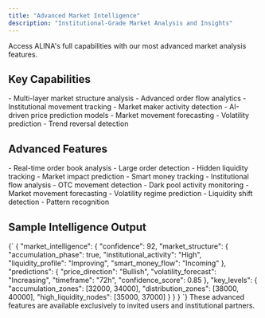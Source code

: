 ```yaml
---
title: "Advanced Market Intelligence"
description: "Institutional-Grade Market Analysis and Insights"
---
```


<Card title="Enterprise-Grade Analytics" icon="brain">
  Access ALINA's full capabilities with our most advanced market analysis features.
</Card>

## Key Capabilities

<CardGroup cols={2}>
  <Card title="Deep Market Analysis" icon="microscope">
    - Multi-layer market structure analysis
    - Advanced order flow analytics
    - Institutional movement tracking
    - Market maker activity detection
  </Card>
  <Card title="Predictive Analytics" icon="crystal-ball">
    - AI-driven price prediction models
    - Market movement forecasting
    - Volatility prediction
    - Trend reversal detection
  </Card>
</CardGroup>

## Advanced Features

<AccordionGroup>
  <Accordion title="Order Flow Analytics">
    - Real-time order book analysis
    - Large order detection
    - Hidden liquidity tracking
    - Market impact prediction
  </Accordion>
  <Accordion title="Institutional Insights">
    - Smart money tracking
    - Institutional flow analysis
    - OTC movement detection
    - Dark pool activity monitoring
  </Accordion>
  <Accordion title="AI-Powered Predictions">
    - Market movement forecasting
    - Volatility regime prediction
    - Liquidity shift detection
    - Pattern recognition
  </Accordion>
</AccordionGroup>

## Sample Intelligence Output

<CodeBlock language="json">
{`
{
  "market_intelligence": {
    "confidence": 92,
    "market_structure": {
      "accumulation_phase": true,
      "institutional_activity": "High",
      "liquidity_profile": "Improving",
      "smart_money_flow": "Incoming"
    },
    "predictions": {
      "price_direction": "Bullish",
      "volatility_forecast": "Increasing",
      "timeframe": "72h",
      "confidence_score": 0.85
    },
    "key_levels": {
      "accumulation_zones": [32000, 34000],
      "distribution_zones": [38000, 40000],
      "high_liquidity_nodes": [35000, 37000]
    }
  }
}
`}
</CodeBlock>


<Note>
  These advanced features are available exclusively to invited users and institutional partners.
</Note>